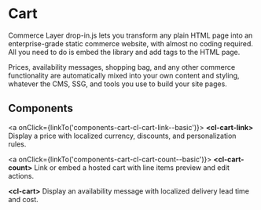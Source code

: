 
<Meta title="Components/Cart/introduction" />

# Cart

Commerce Layer drop-in.js lets you transform any plain HTML page into an enterprise-grade static commerce website, with almost no coding required.
All you need to do is embed the library and add tags to the HTML page.

Prices, availability messages, shopping bag, and any other commerce functionality are automatically mixed into your own content and styling,
whatever the CMS, SSG, and tools you use to build your site pages.

## Components

<div className="link-list">

  <a onClick={linkTo('components-cart-cl-cart-link--basic')}>
    <span>
      <strong>&lt;cl-cart-link&gt;</strong>
      Display a price with localized currency, discounts, and personalization rules.
    </span>
  </a>

  <a onClick={linkTo('components-cart-cl-cart-count--basic')}>
    <span>
      <strong>&lt;cl-cart-count&gt;</strong>
      Link or embed a hosted cart with line items preview and edit actions.
    </span>
  </a>

  <a>
    <span>
      <strong>&lt;cl-cart&gt;</strong>
      Display an availability message with localized delivery lead time and cost.
    </span>
  </a>

</div>
